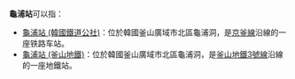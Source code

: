 '''龜浦站'''可以指：

* [[龜浦站_(韓國鐵道公社)|龜浦站 (韓國鐵道公社)]]：位於韓國釜山廣域市北區龜浦洞，是[[京釜線|京釜線]]沿線的一座铁路车站。
* [[龜浦站_(釜山地鐵)|龜浦站 (釜山地鐵)]]：位於韓國釜山廣域市北區龜浦洞，是[[釜山地鐵3號線|釜山地鐵3號線]]沿線的一座地鐵站。

{{Disambig|Cat=三字车站名消歧义}}